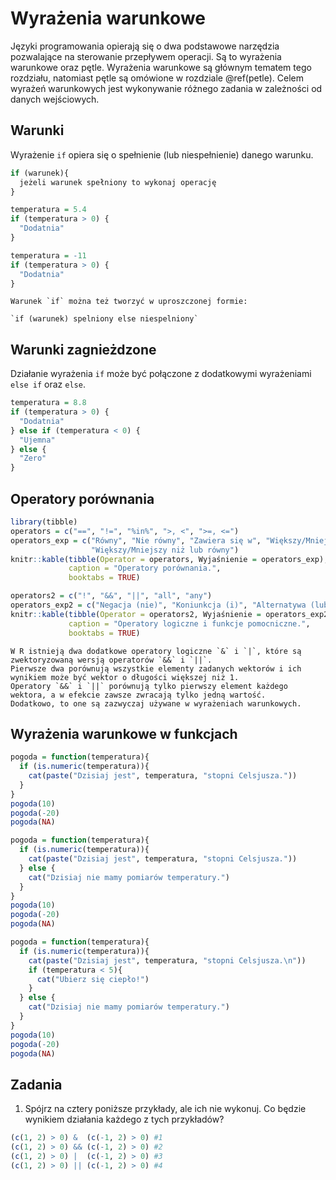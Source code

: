 # Wyrażenia warunkowe {#warunki}

Języki programowania opierają się o dwa podstawowe narzędzia pozwalające na sterowanie przepływem operacji.
Są to wyrażenia warunkowe oraz pętle.
Wyrażenia warunkowe są głównym tematem tego rozdziału, natomiast pętle są omówione w rozdziale \@ref(petle).
<!-- `switch` https://adv-r.hadley.nz/control-flow.html#loops -->
Celem wyrażeń warunkowych jest wykonywanie różnego zadania w zależności od danych wejściowych.

## Warunki

Wyrażenie `if` opiera się o spełnienie (lub niespełnienie) danego warunku.

```r
if (warunek){
  jeżeli warunek spełniony to wykonaj operację
}
```

```r
temperatura = 5.4
if (temperatura > 0) {
  "Dodatnia"
}
```

```r
temperatura = -11
if (temperatura > 0) {
  "Dodatnia"
}
```

```block2
Warunek `if` można też tworzyć w uproszczonej formie:

`if (warunek) spelniony else niespelniony`
```

## Warunki zagnieżdzone

Działanie wyrażenia `if` może być połączone z dodatkowymi wyrażeniami `else if` oraz `else`.

```r
temperatura = 8.8
if (temperatura > 0) {
  "Dodatnia"
} else if (temperatura < 0) {
  "Ujemna"
} else {
  "Zero"
}
```

<!-- explain -->

## Operatory porównania

```r
library(tibble)
operators = c("==", "!=", "%in%", ">, <", ">=, <=")
operators_exp = c("Równy", "Nie równy", "Zawiera się w", "Większy/Mniejszy niż",
                  "Większy/Mniejszy niż lub równy")
knitr::kable(tibble(Operator = operators, Wyjaśnienie = operators_exp), 
             caption = "Operatory porównania.",
             booktabs = TRUE)
```

```r
operators2 = c("!", "&&", "||", "all", "any")
operators_exp2 = c("Negacja (nie)", "Koniunkcja (i)", "Alternatywa (lub)", "Wszystkie", "Którykolwiek")
knitr::kable(tibble(Operator = operators2, Wyjaśnienie = operators_exp2), 
             caption = "Operatory logiczne i funkcje pomocniczne.",
             booktabs = TRUE)
```

<!-- block about & and | -->
<!-- https://stackoverflow.com/questions/6558921/boolean-operators-and -->

```block2
W R istnieją dwa dodatkowe operatory logiczne `&` i `|`, które są zwektoryzowaną wersją operatorów `&&` i `||`.
Pierwsze dwa porównują wszystkie elementy zadanych wektorów i ich wynikiem może być wektor o długości większej niż 1.
Operatory `&&` i `||` porównują tylko pierwszy element każdego wektora, a w efekcie zawsze zwracają tylko jedną wartość.
Dodatkowo, to one są zazwyczaj używane w wyrażeniach warunkowych.
```

## Wyrażenia warunkowe w funkcjach

```r
pogoda = function(temperatura){
  if (is.numeric(temperatura)){
    cat(paste("Dzisiaj jest", temperatura, "stopni Celsjusza."))
  }
}
pogoda(10)
pogoda(-20)
pogoda(NA)
```

```r
pogoda = function(temperatura){
  if (is.numeric(temperatura)){
    cat(paste("Dzisiaj jest", temperatura, "stopni Celsjusza."))
  } else {
    cat("Dzisiaj nie mamy pomiarów temperatury.")
  }
}
pogoda(10)
pogoda(-20)
pogoda(NA)
```

```r
pogoda = function(temperatura){
  if (is.numeric(temperatura)){
    cat(paste("Dzisiaj jest", temperatura, "stopni Celsjusza.\n"))
    if (temperatura < 5){
      cat("Ubierz się ciepło!")
    }
  } else {
    cat("Dzisiaj nie mamy pomiarów temperatury.")
  }
}
pogoda(10)
pogoda(-20)
pogoda(NA)
```

## Zadania

1) Spójrz na cztery poniższe przykłady, ale ich nie wykonuj.
Co będzie wynikiem działania każdego z tych przykładów?

```r
(c(1, 2) > 0) &  (c(-1, 2) > 0) #1
(c(1, 2) > 0) && (c(-1, 2) > 0) #2
(c(1, 2) > 0) |  (c(-1, 2) > 0) #3
(c(1, 2) > 0) || (c(-1, 2) > 0) #4
```

